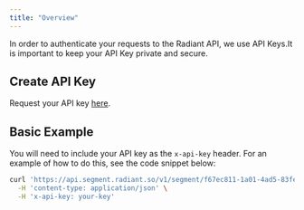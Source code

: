 ```yaml
---
title: "Overview"
---
```


In order to authenticate your requests to the Radiant API, we use API Keys.It is important to keep your API Key private and secure.

## Create API Key

Request your API key [here](https://92oi0iel400.typeform.com/to/CgF917Vg).

## Basic Example

You will need to include your API key as the `x-api-key` header. For an example of how to do this, see the code snippet below:

```bash
curl 'https://api.segment.radiant.so/v1/segment/f67ec811-1a01-4ad5-83fe-0d743912b138' \
  -H 'content-type: application/json' \
  -H 'x-api-key: your-key'
```